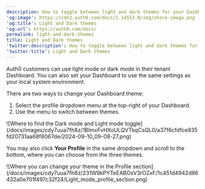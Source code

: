 ```yaml
---
description: How to toggle between light and dark themes for your Dashboard
'og:image': https://cdn2.auth0.com/docs/1.14553.0/img/share-image.png
'og:title': Light and Dark themes
'og:url': https://auth0.com/docs/
permalink: light-and-dark-themes
title: Light and Dark themes
'twitter:description': How to toggle between light and dark themes for your Dashboard
'twitter:title': Light and Dark themes
---
```

Auth0 customers can use light mode or dark mode in their tenant Dashboard. You can also set your Dashboard to use the same settings as your local system environment.

There are two ways to change your Dashboard theme:

1. Select the profile dropdown menu at the top-right of your Dashboard.
2. Use the menu to switch between themes.

<Frame>![Where to find the Dark mode and Light mode toggle](/docs/images/cdy7uua7fh8z/1BImxFvHXoULQVTkqCsQL0/a37f6cfdfce935fd20731aa68f8067de/2024-09-10_09-08-27.png)</Frame>

You may also click **Your Profile** in the same dropdown and scroll to the bottom, where you can choose from the three themes.

<Frame>![Where you can change your theme in the Profile section](/docs/images/cdy7uua7fh8z/231W9kPYTeEABOsV3rOZxF/1c451d4942d86432a0e701f497c32f24/Light_mode_profile_section.png)</Frame>